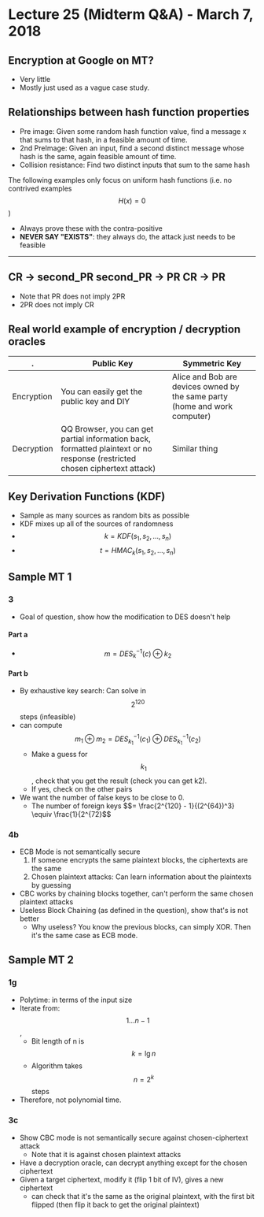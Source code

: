 # Lecture 25 (Midterm Q&A) - March 7, 2018

## Encryption at Google on MT?
- Very little
- Mostly just used as a vague case study.

## Relationships between hash function properties
- Pre image: Given some random hash function value, find a message x that sums to that hash, in a feasible amount of time.
- 2nd PreImage: Given an input, find a second distinct message whose hash is the same, again feasible amount of time.
- Collision resistance: Find two distinct inputs that sum to the same hash

The following examples only focus on uniform hash functions (i.e. no contrived examples $$H(x) = 0$$)
- Always prove these with the contra-positive
- **NEVER SAY "EXISTS"**: they always do, the attack just needs to be feasible

---------
CR -> second_PR
second_PR -> PR
CR -> PR
--------

- Note that PR does not imply 2PR
- 2PR does not imply CR

## Real world example of encryption / decryption oracles

| . | Public Key | Symmetric Key |
|-|-|-|
| Encryption | You can easily get the public key and DIY | Alice and Bob are devices owned by the same party (home and work computer) |
| Decryption | QQ Browser, you can get partial information back, formatted plaintext or no response (restricted chosen ciphertext attack) | Similar thing |

## Key Derivation Functions (KDF)
- Sample as many sources as random bits as possible
- KDF mixes up all of the sources of randomness
- $$k = KDF(s_1, s_2, \ldots, s_n)$$
- $$t = HMAC_k(s_1, s_2, \ldots, s_n)$$

## Sample MT 1

### 3
- Goal of question, show how the modification to DES doesn't help

#### Part a
- $$m = DES_k^{-1}(c) \oplus k_2$$

#### Part b
- By exhaustive key search: Can solve in $$2^{120}$$ steps (infeasible)
- can compute $$m_1 \oplus m_2 = DES_{k_1}^{-1}(c_1) \oplus DES_{k_1}^{-1}(c_2)$$
  - Make a guess for $$k_1$$, check that you get the result (check you can get k2).
  - If yes, check on the other pairs
- We want the number of false keys to be close to 0.
  - The number of foreign keys $$= \frac{2^{120} - 1}{(2^{64})^3} \equiv \frac{1}{2^{72}$$

### 4b
- ECB Mode is not semantically secure
  1. If someone encrypts the same plaintext blocks, the ciphertexts are the same
  2. Chosen plaintext attacks: Can learn information about the plaintexts by guessing
- CBC works by chaining blocks together, can't perform the same chosen plaintext attacks
- Useless Block Chaining (as defined in the question), show that's is not better
  - Why useless? You know the previous blocks, can simply XOR. Then it's the same case as ECB mode.

## Sample MT 2

### 1g
- Polytime: in terms of the input size
- Iterate from: $$1 \ldots n-1$$,
  - Bit length of n is $$k = \lg{n}$$
  - Algorithm takes $$n = 2^k$$ steps
- Therefore, not polynomial time.

### 3c
- Show CBC mode is not semantically secure against chosen-ciphertext attack
  - Note that it is against chosen plaintext attacks
- Have a decryption oracle, can decrypt anything except for the chosen ciphertext
- Given a target ciphertext, modify it (flip 1 bit of IV), gives a new ciphertext
  - can check that it's the same as the original plaintext, with the first bit flipped (then flip it back to get the original plaintext)
